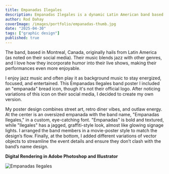 ```yaml
---
title: Empanadas Ilegales
description: Empanadas Ilegales is a dynamic Latin American band based in Montreal, Canada, known for their energetic fusion of cumbia, punk, ska, and rock.
author: Rod Dahay
coverImage: /images/portfolio/empanadas-thumb.jpg
date: "2025-04-30"
tags: ["graphic design"]
published: true
---
```


The band, based in Montreal, Canada, originally hails from Latin America (as noted on their social media). Their music blends jazz with other genres, and I love how they incorporate humor into their live shows, making their performances even more enjoyable.

I enjoy jazz music and often play it as background music to stay energized, focused, and entertained. This Empanadas Ilegales band poster I included an "empanada" bread icon, though it's not their official logo. After noticing variations of this icon on their social media, I decided to create my own version.

My poster design combines street art, retro diner vibes, and outlaw energy. At the center is an oversized empanada with the band name, "Empanadas Ilegales," in a custom, eye-catching font. "Empanadas" is bold and textured, while "Ilegales" has a jagged, graffiti-style look, almost like glowing signage lights. I arranged the band members in a movie-poster style to match the design’s flow. Finally, at the bottom, I added different variations of vector objects to streamline the event details and ensure they don’t clash with the band’s name design.

**Digital Rendering in Adobe Photoshop and Illustrator**

![Empanadas Ilegales](/images/portfolio/empanadas-poster.jpg)

